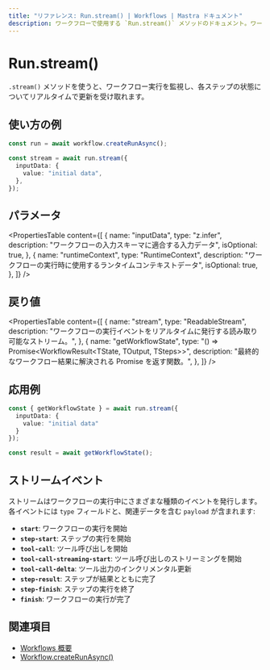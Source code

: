 ```yaml
---
title: "リファレンス: Run.stream() | Workflows | Mastra ドキュメント"
description: ワークフローで使用する `Run.stream()` メソッドのドキュメント。ワークフローの実行をストリーミング形式で監視できます。
---
```




# Run.stream()

`.stream()` メソッドを使うと、ワークフロー実行を監視し、各ステップの状態についてリアルタイムで更新を受け取れます。



## 使い方の例

```typescript showLineNumbers copy
const run = await workflow.createRunAsync();

const stream = await run.stream({
  inputData: {
    value: "initial data",
  },
});
```



## パラメータ

<PropertiesTable
  content={[
    {
      name: "inputData",
      type: "z.infer<TInput>",
      description: "ワークフローの入力スキーマに適合する入力データ",
      isOptional: true,
    },
    {
      name: "runtimeContext",
      type: "RuntimeContext",
      description: "ワークフローの実行時に使用するランタイムコンテキストデータ",
      isOptional: true,
    },
  ]}
/>



## 戻り値

<PropertiesTable
  content={[
    {
      name: "stream",
      type: "ReadableStream<StreamEvent>",
      description: "ワークフローの実行イベントをリアルタイムに発行する読み取り可能なストリーム。",
    },
    {
      name: "getWorkflowState",
      type: "() => Promise<WorkflowResult<TState, TOutput, TSteps>>",
      description: "最終的なワークフロー結果に解決される Promise を返す関数。",
    },
  ]}
/>



## 応用例

```typescript showLineNumbers copy
const { getWorkflowState } = await run.stream({
  inputData: {
    value: "initial data"
  }
});

const result = await getWorkflowState();
```



## ストリームイベント

ストリームはワークフローの実行中にさまざまな種類のイベントを発行します。各イベントには `type` フィールドと、関連データを含む `payload` が含まれます:

- **`start`**: ワークフローの実行を開始
- **`step-start`**: ステップの実行を開始
- **`tool-call`**: ツール呼び出しを開始
- **`tool-call-streaming-start`**: ツール呼び出しのストリーミングを開始
- **`tool-call-delta`**: ツール出力のインクリメンタル更新
- **`step-result`**: ステップが結果とともに完了
- **`step-finish`**: ステップの実行を終了
- **`finish`**: ワークフローの実行が完了




## 関連項目

- [Workflows 概要](../../../docs/workflows/overview.mdx#run-workflow)
- [Workflow.createRunAsync()](../create-run.mdx)
